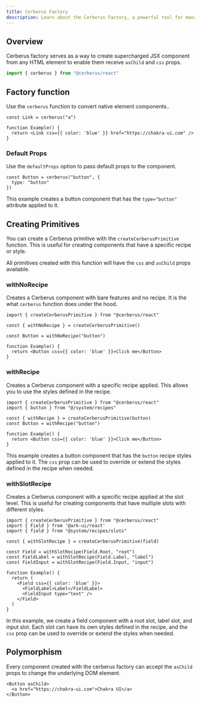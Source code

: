 ```yaml
---
title: Cerberus Factory
description: Learn about the Cerberus Factory, a powerful tool for managing styles and themes in the Cerberus Design System.
---
```


## Overview

Cerberus factory serves as a way to create supercharged JSX component from any
HTML element to enable them receive `asChild` and `css` props.

```js
import { cerberus } from "@cerberus/react"
```

## Factory function

Use the `cerberus` function to convert native element components..

```tsx
const Link = cerberus("a")

function Example() {
  return <Link css={{ color: 'blue' }} href="https://chakra-ui.com" />
}
```

### Default Props

Use the `defaultProps` option to pass default props to the component.

```tsx {9}
const Button = cerberus("button", {
  type: "button"
})
```

This example creates a button component that has the `type="button"` attribute applied to it.

## Creating Primitives

You can create a Cerberus primitive with the `createCerberusPrimitive` function. This is useful for creating components that have a specific recipe or style.

All primitives created with this function will have the `css` and `asChild` props available.

### withNoRecipe

Creates a Cerberus component with bare features and no recipe. It is the what `cerberus` function does under the hood.

```tsx
import { createCerberusPrimitive } from "@cerberus/react"

const { withNoRecipe } = createCerberusPrimitive()

const Button = withNoRecipe("button")

function Example() {
  return <Button css={{ color: 'blue' }}>Click me</Button>
}
```

### withRecipe

Creates a Cerberus component with a specific recipe applied. This allows you to use the styles defined in the recipe.

```tsx
import { createCerberusPrimitive } from "@cerberus/react"
import { button } from "@/system/recipes"

const { withRecipe } = createCerberusPrimitive(button)
const Button = withRecipe("button")

function Example() {
  return <Button css={{ color: 'blue' }}>Click me</Button>
}
```

This example creates a button component that has the `button` recipe styles applied to it. The `css` prop can be used to override or extend the styles defined in the recipe when needed.

### withSlotRecipe

Creates a Cerberus component with a specific recipe applied at the slot level. This is useful for creating components that have multiple slots with different styles.

```tsx
import { createCerberusPrimitive } from "@cerberus/react"
import { Field } from '@ark-ui/react'
import { field } from "@system/recipes/slots"

const { withSlotRecipe } = createCerberusPrimitive(field)

const Field = withSlotRecipe(Field.Root, "root")
const FieldLabel = withSlotRecipe(Field.Label, "label")
const FieldInput = withSlotRecipe(Field.Input, "input")

function Example() {
  return (
    <Field css={{ color: 'blue' }}>
      <FieldLabel>Label</FieldLabel>
      <FieldInput type="text" />
    </Field>
  )
}
```

In this example, we create a field component with a root slot, label slot, and input slot. Each slot can have its own styles defined in the recipe, and the `css` prop can be used to override or extend the styles when needed.

## Polymorphism

Every component created with the cerberus factory can accept the
`asChild` props to change the underlying DOM element.

```tsx
<Button asChild>
  <a href="https://chakra-ui.com">Chakra UI</a>
</Button>
```
